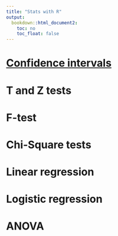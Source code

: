 ```yaml
---
title: "Stats with R"
output:
  bookdown::html_document2:
    toc: no
    toc_float: false
---
```


# [Confidence intervals](CI.html)

# T and Z tests

# F-test

# Chi-Square tests

# Linear regression

# Logistic regression

# ANOVA
